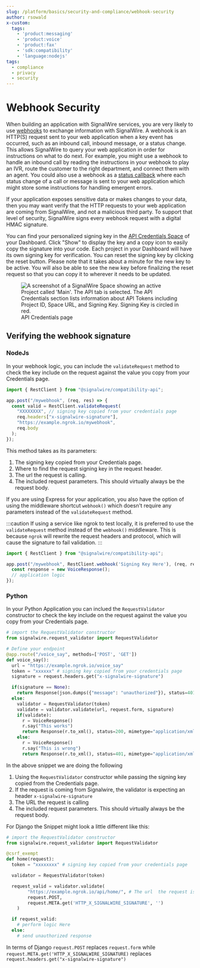 ```yaml
---
slug: /platform/basics/security-and-compliance/webhook-security
author: rsowald
x-custom:
  tags:
    - 'product:messaging'
    - 'product:voice'
    - 'product:fax'
    - 'sdk:compatibility'
    - 'language:nodejs'
tags:
  - compliance
  - privacy
  - security
---
```


# Webhook Security

When building an application with SignalWire services, you are very likely to use [webhooks](/platform/phone-numbers/guides/how-to-configure-your-webhook) to exchange information with SignalWire. A webhook is an HTTP(S) request sent to your web application when a key event has occurred, such as an inbound call, inbound message, or a status change. This allows SignalWire to query your web application in order for instructions on what to do next. For example, you might use a webhook to handle an inbound call by reading the instructions in your webhook to play an IVR, route the customer to the right department, and connect them with an agent. You could also use a webhook as a [status callback](/compatibility-api/guides/signalwire-status-callbacks) where each status change of a call or message is sent to your web application which might store some instructions for handling emergent errors.

If your application exposes sensitive data or makes changes to your data, then you may want verify that the HTTP requests to your web application are coming from SignalWire, and not a malicious third party. To support that level of security, SignalWire signs every webhook request with a digital HMAC signature.

You can find your personalized signing key in the [API Credentials Space](https://my.signalwire.com?page=credentials) of your Dashboard. Click "Show" to display the key and a copy icon to easily copy the signature into your code. Each project in your Dashboard will have its own signing key for verification. You can reset the signing key by clicking the reset button. Please note that it takes about a minute for the new key to be active. You will also be able to see the new key before finalizing the reset request so that you can copy it to wherever it needs to be updated.

<figure>
  <img className="img-800" src={require("./signing-key.webP").default} alt="A screenshot of a SignalWire Space showing an active Project called 'Main'. The API tab is selected. The API Credentials section lists information about API Tokens including Project ID, Space URL, and Signing Key. Signing Key is circled in red." />
  <figcaption>API Credentials page</figcaption>
</figure>

## Verifying the webhook signature

### NodeJs

In your webhook logic, you can include the `validateRequest` method to check the key include on the request against the value you copy from your Credentials page.

```js
import { RestClient } from "@signalwire/compatibility-api";

app.post("/mywebhook", (req, res) => {
  const valid = RestClient.validateRequest(
    "XXXXXXXX", // signing key copied from your credentials page
    req.headers["x-signalwire-signature"],
    "https://example.ngrok.io/mywebhook",
    req.body
  );
});
```

This method takes as its parameters:

1. The signing key copied from your Credentials page.
2. Where to find the request signing key in the request header.
3. The url the request is calling.
4. The included request parameters. This should virtually always be the request body.

If you are using Express for your application, you also have the option of using the middleware shortcut `webhook()` which doesn't require any parameters instead of the `validateRequest` method.

:::caution
If using a service like ngrok to test locally, it is preferred to use the `validateRequest` method instead of the `webhook()` middleware.
This is because `ngrok` will rewrite the request headers and protocol, which will cause the signature to fail validation.
:::

```js
import { RestClient } from "@signalwire/compatibility-api";

app.post("/mywebhook", RestClient.webhook('Signing Key Here'), (req, res) => {
  const response = new VoiceResponse();
  // application logic
});
```

### Python

In your Python Application you can inclued the `RequestValidator` constructor  to check the key include on the request against the value you copy from your Credentials page.

```python
# import the RequestValidator constructor
from signalwire.request_validator import RequestValidator

# Define your endpoint
@app.route("/voice_say", methods=['POST', 'GET'])
def voice_say():
  url = "https://example.ngrok.io/voice_say"
  token = "xxxxxx" # signing key copied from your credentials page
  signature = request.headers.get("x-signalwire-signature")

  if(signature == None):
    return Response(json.dumps({"message": "unauthorized"}), status=401, mimetype="application/json")
  else:
    validator = RequestValidator(token)
    validate = validator.validate(url, request.form, signature)
    if(validate):
      r = VoiceResponse()
      r.say("This works")
      return Response(r.to_xml(), status=200, mimetype="application/xml")
    else:
      r = VoiceResponse()
      r.say("This is wrong")
      return Response(r.to_xml(), status=401, mimetype="application/xml")
```
In the above snippet we are doing the following

1. Using the `RequestValidator` constructor while passing the signing key copied from the Credentials page.
2. If the request is coming from Signalwire, the validator is expecting an header `x-signalwire-signature`
3. The URL the request is calling 
4. The included request parameters. This should virtually always be the request body.

For Django the Snippet might look a little different like this:

```python
# import the RequestValidator constructor
from signalwire.request_validator import RequestValidator

@csrf_exempt
def home(request):
  token = "xxxxxxxx" # signing key copied from your credentials page

  validator = RequestValidator(token)

  request_valid = validator.validate(
        "https://example.ngrok.io/api/home/", # The url  the request is calling
        request.POST,
        request.META.get('HTTP_X_SIGNALWIRE_SIGNATURE', '')
    )

  if request_valid:
    # perform logic Here
  else:
    # send unauthorized response
```
In terms of Django `request.POST` replaces `request.form` while `request.META.get('HTTP_X_SIGNALWIRE_SIGNATURE)` replaces `request.headers.get("x-signalwire-signature")`
